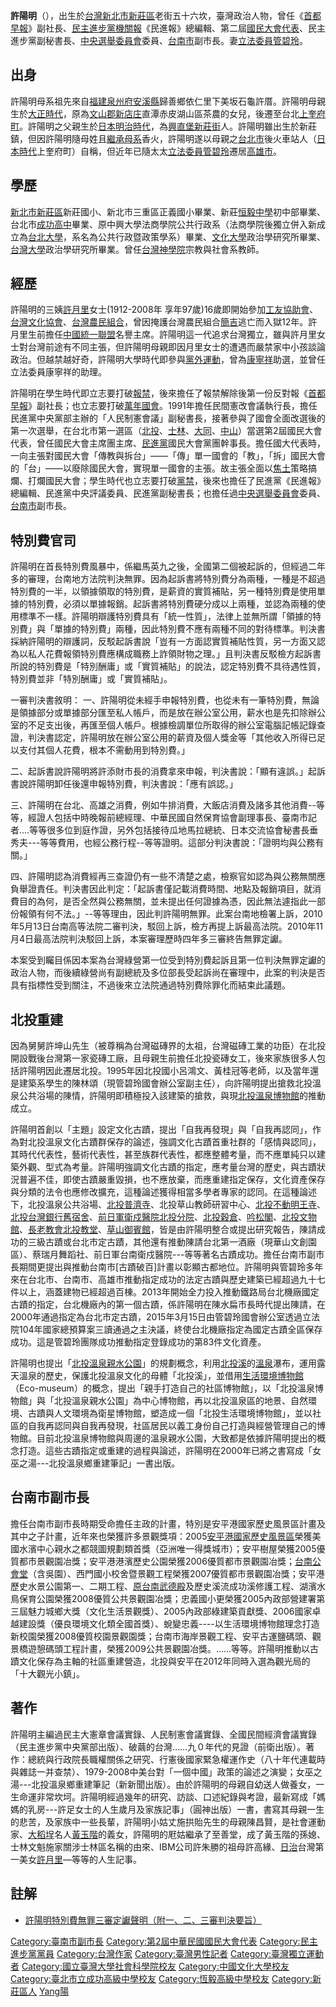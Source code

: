 {{Infobox_officeholder
| name =  許陽明
| image name =
| width = 
| now = 
| period = 
| Sex = 男 
| nationality = {{ROC}}
| Native place = 
| date of birth = {{birth date and age|1952|12|31}}
| date of death =  
| spouse = [[管碧玲|管碧玲]]
| relatives =
| children  =
| place of birth = {{ROC|臺灣省}}[[新北市|臺北縣]][[新莊區|新莊鎮]]（今新北市新莊區）老街五十六坎
| party = {{DPP}}
| educate = 
*[[新北市|新北市]][[新莊區|新莊區]]新莊國小
*新北市三重區正義國小畢業
*新莊[[恒毅中學|恒毅中學]]畢業
*台北市[[臺北市立成功高級中學|成功高中]]畢業
*[[台北大學|台北大學]]公共行政系畢業
*[[文化大學|文化大學]]政治學研究所畢業
*[[台灣大學|台灣大學]]政治學研究所畢業
| past = 
*[[台灣神學院|台灣神學院]]宗教與社會系教師
*《[[首都早報|首都早報]]》副社長
*[[民主進步黨|民主進步黨]][[機關報|機關報]]《民進報》總編輯
*第二屆[[國民大會代表|國民大會代表]]
*民主進步黨副秘書長
*[[中華民國中央選舉委員會|中央選舉委員會]]委員
*[[台南市|台南市]]副市長
}}
'''許陽明'''（{{bd|1952年|12月31日|catIdx=Xu許}}），出生於[[台灣|台灣]][[新北市|新北市]][[新莊區|新莊區]]老街五十六坎，臺灣政治人物，曾任《[[首都早報|首都早報]]》副社長、[[民主進步黨|民主進步黨]][[機關報|機關報]]《民進報》總編輯、第二屆[[國民大會代表|國民大會代表]]、民主進步黨副秘書長、[[中華民國中央選舉委員會|中央選舉委員會]]委員、[[台南市|台南市]]副市長。妻[[立法委員|立法委員]][[管碧玲|管碧玲]]。

==出身==
許陽明母系祖先來自[[福建|福建]][[泉州府|泉州府]][[安溪縣|安溪縣]]歸善鄉依仁里下美坂石龜許厝。許陽明母親生於[[大正時代|大正時代]]，原為[[文山郡|文山郡]][[新店街|新店庄]]直潭赤皮湖山區茶農的女兒，後遷至台北[[上奎府町|上奎府町]]。許陽明之父親生於[[日本|日本]][[明治時代|明治時代]]，為[[興直堡|興直堡]][[新莊街|新莊街]]人。許陽明雖出生於新莊鎮，但因許陽明隨母姓且[[繼承母系|繼承母系]]香火，許陽明遂以母親之[[台北市|台北市]]後火車站人（[[台灣日治時期|日本時代]]上奎府町）自稱，但近年已隨太太[[立法委員|立法委員]][[管碧玲|管碧玲]]遷居[[高雄市|高雄市]]。

==學歷==
[[新北市|新北市]][[新莊區|新莊區]]新莊國小、新北市三重區正義國小畢業、新莊[[恒毅中學|恒毅中學]]初中部畢業、台北市[[臺北市立成功高級中學|成功高中]]畢業、原中興大學法商學院公共行政系（法商學院後獨立併入新成立為[[台北大學|台北大學]]，系名為公共行政暨政策學系）畢業、[[文化大學|文化大學]]政治學研究所畢業、[[台灣大學|台灣大學]]政治學研究所畢業。曾任[[台灣神學院|台灣神學院]]宗教與社會系教師。

==經歷==
許陽明的三姨[[許月里|許月里]]女士(1912-2008年 享年97歲)16歲即開始參加[[工友協助會|工友協助會]]、[[台灣文化協會|台灣文化協會]]、[[台灣農民組合|台灣農民組合]]，曾因掩護台灣農民組合[[簡吉|簡吉]]逃亡而入獄12年。許月里生前擔任[[中國統一聯盟|中國統一聯盟]]名譽主席。許陽明這一代追求台灣獨立，雖與許月里女士對台灣前途有不同主張，但許陽明母親即因月里女士的遭遇而嚴禁家中小孩談論政治。但越禁越好奇，許陽明大學時代即參與[[黨外運動|黨外運動]]，曾為[[康寧祥|康寧祥]]助選，並曾任立法委員康寧祥的助理。

許陽明在學生時代即立志要打破[[報禁|報禁]]，後來擔任了報禁解除後第一份反對報《[[首都早報|首都早報]]》副社長；也立志要打破[[萬年國會|萬年國會]]。1991年擔任民間憲改會議執行長，擔任民進黨中央黨部主辦的「人民制憲會議」副秘書長，接著參與了國會全面改選後的第一次選舉，在台北市第一選區（[[北投區|北投]]、[[士林區|士林]]、[[大同區_(臺北市)|大同]]、[[中山區_(臺北市)|中山]]）當選第2屆國民大會代表，曾任國民大會主席團主席、[[民進黨|民進黨]]國民大會黨團幹事長。擔任國大代表時，一向主張對國民大會「傳教與拆台」——「傳」單一國會的「教」，「拆」國民大會的「台」——以廢除國民大會，實現單一國會的主張。故主張全面以[[焦土|焦土]]策略搞爛、打爛國民大會；學生時代也立志要打破[[黨禁|黨禁]]，後來也擔任了民進黨《民進報》總編輯、民進黨中央評議委員、民進黨副秘書長；也擔任過[[中央選舉委員會|中央選舉委員會]]委員、[[台南市|台南市]]副市長。

==特別費官司==
許陽明在首長特別費風暴中，係繼馬英九之後，全國第二個被起訴的，但經過二年多的審理，台南地方法院判決無罪。因為起訴書將特別費分為兩種，一種是不超過特別費的一半，以領據領取的特別費，是薪資的實質補貼，另一種特別費是使用單據的特別費，必須以單據報銷。起訴書將特別費硬分成以上兩種，並認為兩種的使用標準不一樣。許陽明辯護特別費具有「統一性質」，法律上並無所謂「領據的特別費」與「單據的特別費」兩種，因此特別費不應有兩種不同的對待標準。判決書採納許陽明的辯護詞，反駁起訴書說「豈有一方面認實質補貼性質，另一方面又認為以私人花費報領特別費應構成職務上詐領財物之理。」且判決書反駁檢方起訴書所說的特別費是「特別酬庸」或「實質補貼」的說法，認定特別費不具待遇性質，特別費並非「特別酬庸」或「實質補貼」。
{{Wikisource|臺灣台南地方法院96年度訴字第482號刑事判決}}
{{Wikisource|台灣高等法院台南分院99年度上訴字第56號刑事判決}}
{{Wikisource|最高法院九十九年度台上字第六八五九號刑事判決}}

一審判決書敘明：
一、許陽明從未經手申報特別費，也從未有一筆特別費，無論是領據部分或單據部分匯至私人帳戶，而是放在辦公室公用，薪水也是先扣除辦公室的不足支出後，再匯至個人帳戶。根據檢調單位所取得的辦公室電腦記帳記錄查證，判決書認定，許陽明放在辦公室公用的薪資及個人獎金等「其他收入所得已足以支付其個人花費，根本不需動用到特別費。」

二、起訴書說許陽明將許添財市長的消費拿來申報，判決書說：「顯有違誤。」起訴書說許陽明卸任後還申報特別費，判決書說：「應有誤認。」

三、許陽明在台北、高雄之消費，例如牛排消費，大飯店消費及諸多其他消費--等等，經證人包括中時晚報前總經理、中華民國自然保育協會副理事長、臺南市記者....等等很多位到庭作證，另外包括接待瓜地馬拉總統、日本交流協會秘書長垂秀夫---等等費用，也經公務行程--等等證明。這部分判決書說：「證明均與公務有關。」

四、許陽明認為消費經再三查證仍有一些不清楚之處，檢察官如認為與公務無關應負舉證責任。判決書因此判定：「起訴書僅記載消費時間、地點及報銷項目，就消費目的為何，是否全然與公務無關，並未提出任何證據為憑，因此無法遽指此一部份報領有何不法。」--等等理由，因此判許陽明無罪。此案台南地檢署上訴，2010年5月13日台南高等法院二審判決，駁回上訴，檢方再提上訴最高法院。2010年11月4日最高法院判決駁回上訴，本案審理歷時四年多三審終告無罪定讞。

本案受到矚目係因本案為台灣綠營第一位受到特別費起訴且第一位判決無罪定讞的政治人物，而後續綠營尚有副總統及多位部長受起訴尚在審理中，此案的判決是否具有指標性受到關注，不過後來立法院通過特別費除罪化而結束此議題。

==北投重建==
因為舅舅許坤山先生（被尊稱為台灣磁磚界的太祖，台灣磁磚工業的功臣）在北投開設戰後台灣第一家瓷磚工廠，且母親生前擔任北投瓷磚女工，後來家族很多人包括許陽明因此遷居北投。1995年因北投國小呂鴻文、黃桂冠等老師，以及當年還是建築系學生的陳林頌（現管碧玲國會辦公室副主任），向許陽明提出搶救北投溫泉公共浴場的陳情，許陽明即積極投入該建築的搶救，與現[[北投溫泉博物館|北投溫泉博物館]]的推動成立。

許陽明首創以「主題」設定文化古蹟，提出「自我再發現」與「自我再認同」，作為對北投溫泉文化古蹟群保存的論述，強調文化古蹟首重社群的「感情與認同」，其時代代表性，藝術代表性，甚至族群代表性，都應整體考量，而不應單純只以建築外觀、型式為考量。許陽明強調文化古蹟的指定，應考量台灣的歷史，與古蹟狀況普遍不佳，即使古蹟嚴重毀損，也不應放棄，而應重建指定保存，文化資產保存與分類的法令也應修改擴充，這種論述獲得相當多學者專家的認同。在這種論述下，北投溫泉公共浴場、[[北投普濟寺|北投普濟寺]]、北投草山教師研習中心、[[北投不動明王寺|北投不動明王寺]]、[[北投台灣銀行舊宿舍|北投台灣銀行舊宿舍]]、[[前日軍衛戍醫院北投分院|前日軍衛戍醫院北投分院]]、[[北投穀倉|北投穀倉]]、[[吟松閣|吟松閣]]、[[北投文物館|北投文物館]]、[[長老教會北投教堂|長老教會北投教堂]]、[[草山御賓館|草山御賓館]]，皆是由許陽明整合或提出研究報告，陳請成功的三級古蹟或台北市定古蹟，其他還有推動陳請台北第一酒廠（現華山文創園區）、蔡瑞月舞蹈社、前日軍台南衛戍醫院---等等著名古蹟成功。擔任台南市副市長期間更提出與推動台南市[古蹟破百]計畫以彰顯古都地位。許陽明與管碧玲多年來在台北市、台南市、高雄市推動指定成功的法定古蹟與歷史建築已經超過九十七件以上，涵蓋建物已經超過百棟。2013年開始全力投入推動鐵路局台北機廠國定古蹟的指定，台北機廠內的第一個古蹟，係許陽明在陳水扁市長時代提出陳請，在2000年通過指定為台北市定古蹟，2015年3月15日由管碧玲國會辦公室透過立法院104年國家總預算案三讀通過之主決議，終使台北機廠指定為國定古蹟全區保存成功。這是管碧玲團隊成功推動指定登錄成功的第83件文化資產。

許陽明也提出「[[北投溫泉親水公園|北投溫泉親水公園]]」的規劃概念，利用[[北投溪|北投溪]]的[[溫泉|溫泉]]瀑布，運用露天溫泉的歷史，保護北投溫泉文化的母體「北投溪」，並借用[[生活環境博物館|生活環境博物館]]（Eco-museum）的概念，提出「親手打造自己的社區博物館」，以「北投溫泉博物館」與「北投溫泉親水公園」為中心博物館，再以北投溫泉區的地景、自然環境、古蹟與人文環境為衛星博物館，塑造成一個「北投生活環境博物館」，並以社區的自我再認同與自我再發現，社區居民以義工身份自己打造與經營管理自己的博物館。目前北投溫泉博物館與周邊的溫泉親水公園，大致都是依據許陽明提出的概念打造。這些古蹟指定或重建的過程與論述，許陽明在2000年已將之書寫成「女巫之湯---北投溫泉鄉重建筆記」一書出版。

==台南市副市長==
擔任台南市副市長時期受命擔任主政的計畫，特別是安平港國家歷史風景區計畫及其中之子計畫，近年來也榮獲許多景觀獎項：2005[[安平港國家歷史風景區|安平港國家歷史風景區]]榮獲美國水濱中心親水之都競圖規劃類首獎（亞洲唯一得獎城市）；安平樹屋榮獲2005優質都市景觀園冶獎；安平港港濱歷史公園榮獲2006優質都市景觀園冶獎；[[台南公會堂|台南公會堂]]（含吳園）、西門國小校舍暨景觀工程榮獲2007優質都市景觀園冶獎；安平港歷史水景公園第一、二期工程、[[原台南武德殿|原台南武德殿]]及歷史溪流成功溪修護工程、湖濱水鳥保育公園榮獲2008優質公共景觀園冶獎；忠義國小更榮獲2005內政部營建署第三屆魅力城鄉大獎（文化生活景觀獎）、2005內政部綠建築貢獻獎、2006國家卓越建設獎（優良環境文化類全國首獎）、蛻變忠義----以生活環境博物館理念打造新校園榮獲2008優質校園景觀園獎；台南市海岸景觀工程、安平古運鹽碼頭、觀景橋遊憩碼頭工程計畫，榮獲2009公共景觀園冶獎。……等等。許陽明推動以古蹟文化保存為主軸的社區重建營造，北投與安平在2012年同時入選為觀光局的「十大觀光小鎮」。

==著作==
許陽明主編過民主大憲章會議實錄、人民制憲會議實錄、全國民間經濟會議實錄（民主進步黨中央黨部出版）、破繭的台灣……九０年代的見證（前衛出版）。著作：總統與行政院長職權關係之研究、行憲後國家緊急權運作史（八十年代連載時與雜誌一并查禁）、1979-2008中美台對「一個中國」政策的論述之演變；女巫之湯---北投溫泉鄉重建筆記（新新聞出版）。由於許陽明的母親自幼送人做養女，一生命運非常坎坷。許陽明經過幾年的研究、訪談、口述紀錄與考證，最新寫成「媽媽的乳房---許足女士的人生歲月及家族記事」（圓神出版）一書，書寫其母親一生的悲苦，及家族中一些長輩，許陽明小姑丈施拱貽先生的母親陳昌賢，是社會運動家、[[大稻埕|大稻埕]]名人[[黃玉階|黃玉階]]的義女，許陽明的屘姑繼承了至善堂，成了黃玉階的孫媳、士林文魁施家關涉士林區名稱的由來、IBM公司許朱勝的祖母許高緣、[[台灣日治時期|日治]]台灣第一美女[[許月里|許月里]]—等等的人生記事。

==註解==
*[http://blog.udn.com/KuanMom/4566896 許陽明特別費無罪三審定讞聲明（附一、二、三審判決要旨）] {{Wayback|url=http://blog.udn.com/KuanMom/4566896 |date=20190508151815 }}

[[Category:臺南市副市長|Category:臺南市副市長]]
[[Category:第2屆中華民國國民大會代表|Category:第2屆中華民國國民大會代表]]
[[Category:民主進步黨黨員|Category:民主進步黨黨員]]
[[Category:台灣作家|Category:台灣作家]]
[[Category:臺灣男性記者|Category:臺灣男性記者]]
[[Category:臺灣獨立運動者|Category:臺灣獨立運動者]]
[[Category:國立臺灣大學社會科學院校友|Category:國立臺灣大學社會科學院校友]]
[[Category:中國文化大學校友|Category:中國文化大學校友]]
[[Category:臺北市立成功高級中學校友|Category:臺北市立成功高級中學校友]]
[[Category:恆毅高級中學校友|Category:恆毅高級中學校友]]
[[Category:新莊區人|Category:新莊區人]]
[[Category:許姓|Yang陽]]